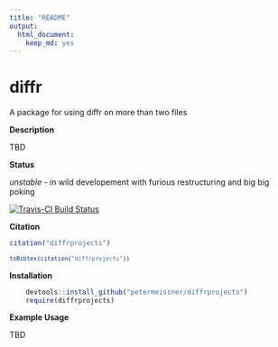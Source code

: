 ```yaml
---
title: "README"
output:
  html_document:
    keep_md: yes
---
```



# diffr 

A package for using diffr on more than two files


**Description**

TBD



**Status**

*unstable* - in wild developement with furious restructuring and big big poking

[![Travis-CI Build Status](https://travis-ci.org/petermeissner/diffrprojects.svg?branch=master)](https://travis-ci.org/petermeissner/diffrprojects)


**Citation**


```r
citation("diffrprojects")
```

<code style="white-space:normal;">
```r
toBibtex(citation("diffrprojects"))
```
</code>



**Installation**

```r
    devtools::install_github("petermeissner/diffrprojects")
    require(diffrprojects)
```


    

**Example Usage**

TBD
   

    
    
    
    
    
    
    
    
    
    
